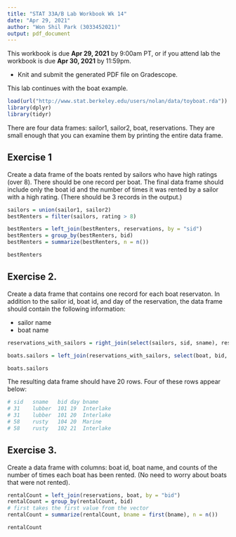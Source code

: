 ```yaml
---
title: "STAT 33A/B Lab Workbook Wk 14"
date: "Apr 29, 2021"
author: "Won Shil Park (3033452021)"
output: pdf_document
---
```


This workbook is due __Apr 29, 2021__ by 9:00am PT, or if you attend lab the workbook is due __Apr 30, 2021__ by 11:59pm.


* Knit and submit the generated PDF file on Gradescope.

This lab continues with the boat example.

```r
load(url("http://www.stat.berkeley.edu/users/nolan/data/toyboat.rda"))
library(dplyr)
library(tidyr)
```

There are four data frames: sailor1, sailor2, boat, reservations.
They are small enough that you can examine them by printing the entire data frame. 



## Exercise 1

Create a data frame of the boats rented by sailors who have high ratings (over 8). There should be one record per boat. The final data frame should include only the boat id and the number of times it was rented by a sailor with a high rating. (There should be 3 records in the output.)

```r
sailors = union(sailor1, sailor2)
bestRenters = filter(sailors, rating > 8)

bestRenters = left_join(bestRenters, reservations, by = "sid")
bestRenters = group_by(bestRenters, bid)
bestRenters = summarize(bestRenters, n = n())

bestRenters
```



## Exercise  2.

Create a data frame that contains one record for each boat reservaton.
In addition to the sailor id, boat id, and day of the reservation, the 
data frame should contain the following information:

+ sailor name 
+ boat name


```r
reservations_with_sailors = right_join(select(sailors, sid, sname), reservations, by = "sid")

boats.sailors = left_join(reservations_with_sailors, select(boat, bid, bname), by = "bid")

boats.sailors
```
The resulting data frame should have 20 rows. 
Four of these rows appear below:

```r
# sid   sname   bid day bname
# 31	lubber	101	19	Interlake
# 31	lubber	101	20	Interlake
# 58	rusty	104	20	Marine
# 58	rusty	102	21	Interlake
```


## Exercise 3. 

Create a data frame with columns: boat id, boat name, and counts of the number of times each boat has been rented. (No need to worry about boats that were not rented).
```r
rentalCount = left_join(reservations, boat, by = "bid")
rentalCount = group_by(rentalCount, bid)
# first takes the first value from the vector
rentalCount = summarize(rentalCount, bname = first(bname), n = n())

rentalCount
```
